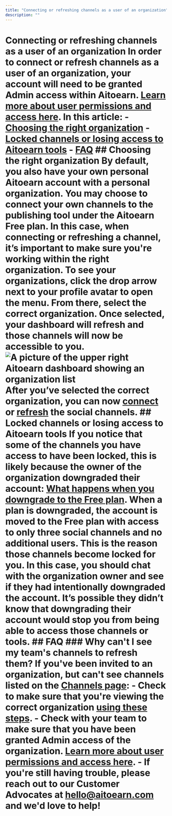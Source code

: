```yaml
---
title: "Connecting or refreshing channels as a user of an organization"
description: ""
---
```

# Connecting or refreshing channels as a user of an organization In order to connect or refresh channels as a user of an organization, your account will need to be granted Admin access within Aitoearn. [Learn more about user permissions and access here](https://support.aitoearn.com//support.aitoearn.com/article/670-adding-users-and-setting-up-permissions-in-your-organization#h_01EJGFT20P5NVRX8N5QNMNNPHC). In this article: - [Choosing the right organization](#Choosing-the-right-organization-uDpX3) - [Locked channels or losing access to Aitoearn tools](#01F8XC6QFBA57V77H1YP83AWWF) - [FAQ](#FAQ-AsJDx) ## Choosing the right organization By default, you also have your own personal Aitoearn account with a personal organization. You may choose to connect your own channels to the publishing tool under the Aitoearn Free plan. In this case, when connecting or refreshing a channel, **it’s important to make sure you're working within the right organization**. To see your organizations, click the drop arrow next to your profile avatar to open the menu. From there, select the correct organization. Once selected, your dashboard will refresh and those channels will now be accessible to you. ![A picture of the upper right Aitoearn dashboard showing an organization list](//d33v4339jhl8k0.cloudfront.net/docs/assets/64cb6cf86d4a3e191f237e66/images/65149919f8eafb48f4e81327/img-1703224-1695848728-1002742817.png) After you’ve selected the correct organization, you can now [connect](https://support.aitoearn.com//support.aitoearn.com/article/564-connecting-your-channels-to-aitoearn) or [refresh](https://support.aitoearn.com//support.aitoearn.com/article/573-refreshing-a-channel-in-aitoearn) the social channels. ## Locked channels or losing access to Aitoearn tools If you notice that some of the channels you have access to have been locked, this is likely because the owner of the organization downgraded their account: [What happens when you downgrade to the Free plan](https://aitoearn.helpscoutdocs.com/article/597-what-happens-when-you-downgrade-to-the-free-plan). When a plan is downgraded, the account is moved to the Free plan with access to only three social channels and no additional users. This is the reason those channels become locked for you. In this case, you should chat with the organization owner and see if they had intentionally downgraded the account. It’s possible they didn’t know that downgrading their account would stop you from being able to access those channels or tools. ## FAQ ### Why can't I see my team's channels to refresh them? If you've been invited to an organization, but can't see channels listed on the [Channels page](https://publish.aitoearn.com/all-channels): - Check to make sure that you're viewing the correct organization [using these steps](#Choosing-the-right-organization-uDpX3). - Check with your team to make sure that you have been granted Admin access of the organization. [Learn more about user permissions and access here](https://support.aitoearn.com//support.aitoearn.com/article/670-adding-users-and-setting-up-permissions-in-your-organization#h_01EJGFT20P5NVRX8N5QNMNNPHC). - If you're still having trouble, please reach out to our Customer Advocates at [hello@aitoearn.com](mailto:hello@aitoearn.com) and we'd love to help!